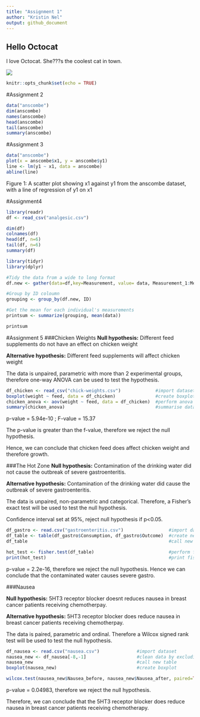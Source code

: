 ```yaml
---
title: "Assignment 1"
author: "Kristin Nel"
output: github_document
---
```


## Hello Octocat
I love Octocat. She???s the coolest cat in town.

![](https://dl.dropboxusercontent.com/u/11805474/painblogr/biostats/images/octocat.png)


```r
knitr::opts_chunk$set(echo = TRUE)

```

#Assignment 2
```r
data("anscombe")
dim(anscombe)
names(anscombe)
head(anscombe)
tail(anscombe)
summary(anscombe)

```

#Assignment 3
``` r
data("anscombe")
plot(x = anscombe$x1, y = anscombe$y1)
line <- lm(y1 ~ x1, data = anscombe)
abline(line)
```
Figure 1: A scatter plot showing x1 against y1 from the anscombe dataset, with a line of regression of y1 on x1

#Assignment4
```r
library(readr)
df <- read_csv("analgesic.csv")
```

```r
dim(df)
colnames(df)
head(df, n=6)
tail(df, n=6)
summary(df)
```

```r
library(tidyr)
library(dplyr)

#Tidy the data from a wide to long format
df.new <- gather(data=df,key=Measurement, value= data, Measurement_1:Measurement_3, na.rm=FALSE, convert=FALSE, factor_key=FALSE)

#Group by ID coloumn
grouping <- group_by(df.new, ID)

#Get the mean for each individual's measurements
printsum <- summarize(grouping, mean(data))

printsum 
```

#Assignment 5
###Chicken Weights
**Null hypothesis:** Different feed supplements do not have an effect on chicken weight

**Alternative hypothesis:** Different feed supplements will affect chicken weight

The data is unpaired, parametric with more than 2 experimental groups, therefore one-way ANOVA can be used to test the hypothesis.


```r
df_chicken <- read_csv("chick-weights.csv")             #import dataset
boxplot(weight ~ feed, data = df_chicken)               #create boxplot
chicken_anova <- aov(weight ~ feed, data = df_chicken)  #perform anova
summary(chicken_anova)                                  #summarise data
```
p-value = 5.94e-10 ; F-value = 15.37

The p-value is greater than the f-value, therefore we reject the null hypothesis.

Hence, we can conclude that chicken feed does affect chicken weight and therefore growth.

###The Hot Zone
**Null hypothesis:** Contamination of the drinking water did not cause the outbreak of severe gastroenteritis.

**Alternative hypothesis:** Contamination of the drinking water did cause the outbreak of severe gastroenteritis.

The data is unpaired, non-parametric and categorical. Therefore, a Fisher's exact test will be used to test the null hypothesis.

Confidence interval set at 95%, reject null hypothesis if p<0.05.
```r

df_gastro <- read.csv("gastroenteritis.csv")                 #import dataset
df_table <- table(df_gastro$Consumption, df_gastro$Outcome)  #create new table
df_table                                                     #call new table

hot_test <- fisher.test(df_table)                            #perform fisher's exact
print(hot_test)                                              #print fisher's excat results
```
p-value = 2.2e-16, therefore we reject the null hypothesis.
Hence we can conclude that the contaminated water causes severe gastro.

###Nausea

**Null hypothesis:** 5HT3 receptor blocker doesnt reduces nausea in breast cancer patients receiving chemotherpay.

**Alternative hypothesis:** 5HT3 receptor blocker does reduce nausea in breast cancer patients receiving chemotherpay.

The data is paired, parametric and ordinal. Therefore a Wilcox signed rank test will be used to test the null hypothesis.

```r
df_nausea <- read.csv("nausea.csv")              #import dataset
nausea_new <- df_nausea[-8,-1]                   #clean data by excluding last observation
nausea_new                                       #call new table
boxplot(nausea_new)                              #create boxplot

wilcox.test(nausea_new$Nausea_before, nausea_new$Nausea_after, paired=TRUE)   #perform Wilcox test
```

p-value = 0.04983, therefore we reject the null hypothesis.

Therefore, we can conclude that the 5HT3 receptor blocker does reduce nausea in breast cancer patients receiving chemotherapy.